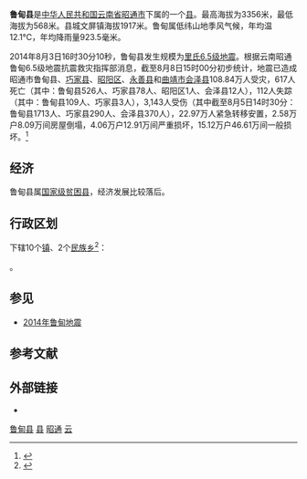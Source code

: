 {{Infobox China County
| county = 鲁甸县
| usedname = 
| nameorigin = 
| Photo = 
| Photoname = 
| map = Location of Ludian within Yunnan (China).png
| map_caption = 鲁甸县在云南省的位置
| Pinyin = Lǔdiàn Xiàn
| Belong = [[云南省|云南省]][[昭通市|昭通市]]
| Types = [[县|县]]
| admincode = 530621
| founded = 
| seat = [[文屏镇|文屏镇]]
| officerTitle = 
| officer = 
| officerTitle2 = 
| officer2 = 
| division = 12
| town = 3
| township = 9
| subdistrict = 
| dialect = 
| post code = 657100
| phone code = 870
| coordinate = 
| area = 1487
| area land = 
| area water = 
| census yr = 2003
| pop = 37万人
| density =  
| GDP = 
| GDP_as_of = 
| GDPPC = 
| carlicense = 云C
| web = www.ludian.gov.cn
| web_title = 鲁甸县政府网
}}
'''鲁甸县'''是[[中华人民共和国|中华人民共和国]][[云南省|云南省]][[昭通市|昭通市]]下属的一个[[县|县]]。最高海拔为3356米，最低海拔为568米。县城文屏镇海拔1917米。鲁甸属低纬山地季风气候，年均温12.1℃，年均降雨量923.5毫米。

2014年8月3日16时30分10秒，鲁甸县发生规模为[[2014年鲁甸地震|里氏6.5级地震]]。根据云南昭通鲁甸6.5级地震抗震救灾指挥部消息，截至8月8日15时00分初步统计，地震已造成昭通市鲁甸县、[[巧家县|巧家县]]、[[昭阳区|昭阳区]]、[[永善县|永善县]]和[[曲靖市|曲靖市]][[会泽县|会泽县]]108.84万人受灾，617人死亡（其中：鲁甸县526人、巧家县78人、昭阳区1人、会泽县12人），112人失踪（其中：鲁甸县109人、巧家县3人），3,143人受伤（其中截至8月5日14时30分：鲁甸县1713人、巧家县290人、会泽县370人），22.97万人紧急转移安置，2.58万户8.09万间房屋倒塌，4.06万户12.91万间严重损坏，15.12万户46.61万间一般损坏。<ref name="mca3">{{cite web | url=http://www.mca.gov.cn/article/zwgk/mzyw/201408/20140800678456.shtml | title=云南鲁甸地震遇难人数增至617人 | author=[[中华人民共和国民政部|中华人民共和国民政部]] | publisher=[[中华人民共和国民政部|中华人民共和国民政部]] | date=2014-08-08 | accessdate=2014-08-08 | archive-url=https://web.archive.org/web/20140808072909/http://www.mca.gov.cn/article/zwgk/mzyw/201408/20140800678456.shtml | archive-date=2014-08-08 | dead-url=yes }}</ref>

==经济==
鲁甸县属[[国家级贫困县|国家级贫困县]]，经济发展比较落后。

== 行政区划 ==
{{PAGENAMEBASE}}下辖10个[[行政建制镇|镇]]、2个[[民族乡|民族乡]]<ref>{{PRC admin/ref sgc|53/06/21}}</ref>：

{{PRC admin/children|53/06/21}}。

==参见==
*[[2014年鲁甸地震|2014年鲁甸地震]]

== 参考文献 ==
{{reflist}}

== 外部链接 ==
* {{Official website|http://www.ludian.gov.cn/|name=鲁甸县人民政府}}

{{鲁甸县行政区划}}
{{昭通市行政区划}}
{{云南行政区划}}
{{国家级贫困县|前}}

[[Category:鲁甸县|]]
[[Category:昭通区县|县]]
[[Category:云南省县份|昭通]]
[[Category:原国家级贫困县|云]]